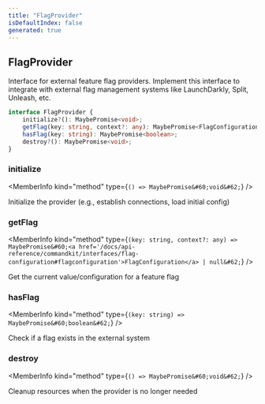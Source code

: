 ```yaml
---
title: "FlagProvider"
isDefaultIndex: false
generated: true
---
```



<!-- This file was generated from the CommandKit source. Do not modify. Instead, re-run the "docgen" script -->


## FlagProvider

<GenerationInfo sourceFile="packages/commandkit/src/flags/FlagProvider.ts" sourceLine="8" packageName="commandkit" />

Interface for external feature flag providers.
Implement this interface to integrate with external flag management systems
like LaunchDarkly, Split, Unleash, etc.

```ts title="Signature"
interface FlagProvider {
    initialize?(): MaybePromise<void>;
    getFlag(key: string, context?: any): MaybePromise<FlagConfiguration | null>;
    hasFlag(key: string): MaybePromise<boolean>;
    destroy?(): MaybePromise<void>;
}
```

<div className="members-wrapper">

### initialize

<MemberInfo kind="method" type={`() => MaybePromise&#60;void&#62;`}   />

Initialize the provider (e.g., establish connections, load initial config)
### getFlag

<MemberInfo kind="method" type={`(key: string, context?: any) => MaybePromise&#60;<a href='/docs/api-reference/commandkit/interfaces/flag-configuration#flagconfiguration'>FlagConfiguration</a> | null&#62;`}   />

Get the current value/configuration for a feature flag
### hasFlag

<MemberInfo kind="method" type={`(key: string) => MaybePromise&#60;boolean&#62;`}   />

Check if a flag exists in the external system
### destroy

<MemberInfo kind="method" type={`() => MaybePromise&#60;void&#62;`}   />

Cleanup resources when the provider is no longer needed


</div>

